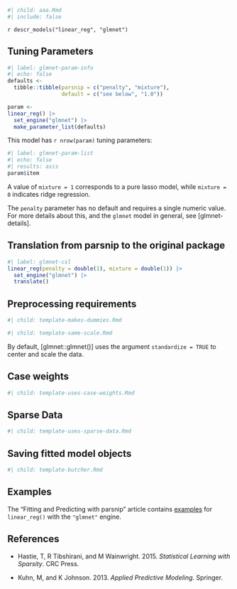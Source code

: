 ```r
#| child: aaa.Rmd
#| include: false
```

`r descr_models("linear_reg", "glmnet")`

## Tuning Parameters

```r
#| label: glmnet-param-info
#| echo: false
defaults <- 
  tibble::tibble(parsnip = c("penalty", "mixture"),
                 default = c("see below", "1.0"))

param <-
linear_reg() |> 
  set_engine("glmnet") |> 
  make_parameter_list(defaults)
```

This model has `r nrow(param)` tuning parameters:

```r
#| label: glmnet-param-list
#| echo: false
#| results: asis
param$item
```

A value of `mixture = 1` corresponds to a pure lasso model, while `mixture = 0` indicates ridge regression.

The `penalty` parameter has no default and requires a single numeric value. For more details about this, and the `glmnet` model in general, see [glmnet-details].

## Translation from parsnip to the original package

```r
#| label: glmnet-csl
linear_reg(penalty = double(1), mixture = double(1)) |> 
  set_engine("glmnet") |> 
  translate()
```

## Preprocessing requirements

```r
#| child: template-makes-dummies.Rmd
```

```r
#| child: template-same-scale.Rmd
```
By default, [glmnet::glmnet()] uses the argument `standardize = TRUE` to center and scale the data. 

## Case weights

```r
#| child: template-uses-case-weights.Rmd
```

## Sparse Data

```r
#| child: template-uses-sparse-data.Rmd
```

## Saving fitted model objects

```r
#| child: template-butcher.Rmd
```

## Examples 

The "Fitting and Predicting with parsnip" article contains [examples](https://parsnip.tidymodels.org/articles/articles/Examples.html#linear-reg-glmnet) for `linear_reg()` with the `"glmnet"` engine.

## References

 - Hastie, T, R Tibshirani, and M Wainwright. 2015. _Statistical Learning with Sparsity_. CRC Press.
 
 - Kuhn, M, and K Johnson. 2013. _Applied Predictive Modeling_. Springer.

